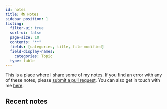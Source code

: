 ```yaml
---
id: notes
title: 📚 Notes
sidebar_position: 1
listing: 
  filter-ui: true
  sort-ui: false
  page-size: 10
  contents: "**"
  fields: [categories, title, file-modified]
  field-display-names:
    categories: Topic
  type: table
---
```


This is a place where I share some of my notes. If you find an error with any of these notes, please [submit a pull request](https://github.com/hamelsmu/hamel/tree/master/notes). You can also get in touch with me [here](../about.qmd).


## Recent notes


::: {#notes}
:::

